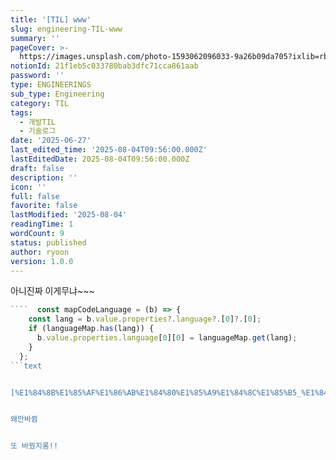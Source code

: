 ```yaml
---
title: '[TIL] www'
slug: engineering-TIL-www
summary: ''
pageCover: >-
  https://images.unsplash.com/photo-1593062096033-9a26b09da705?ixlib=rb-4.0.3&q=85&fm=jpg&crop=entropy&cs=srgb
notionId: 21f1eb5c033780bab3dfc71cca861aab
password: ''
type: ENGINEERINGS
sub_type: Engineering
category: TIL
tags:
  - 개발TIL
  - 기술로그
date: '2025-06-27'
last_edited_time: '2025-08-04T09:56:00.000Z'
lastEditedDate: 2025-08-04T09:56:00.000Z
draft: false
description: ''
icon: ''
full: false
favorite: false
lastModified: '2025-08-04'
readingTime: 1
wordCount: 9
status: published
author: ryoon
version: 1.0.0
---
```


아니진짜 이게무냐~~~


```typescript
````  const mapCodeLanguage = (b) => {
    const lang = b.value.properties?.language?.[0]?.[0];
    if (languageMap.has(lang)) {
      b.value.properties.language[0][0] = languageMap.get(lang);
    }
  };
```text


[%E1%84%8B%E1%85%AF%E1%86%AB%E1%84%80%E1%85%A9%E1%84%8C%E1%85%B5_%E1%84%89%E1%85%A1%E1%84%8B%E1%85%AD%E1%86%BC%E1%84%87%E1%85%A5%E1%86%B8__%E1%84%80%E1%85%AD%E1%84%8C%E1%85%A5%E1%86%BC%E1%84%87%E1%85%AE%E1%84%92%E1%85%A9.pdf](https://prod-files-secure.s3.us-west-2.amazonaws.com/056ff9f5-a9ef-486f-8acb-9eef51d06a2d/6aedad5c-8cf2-4f23-a0d7-bf653f033216/%E1%84%8B%E1%85%AF%E1%86%AB%E1%84%80%E1%85%A9%E1%84%8C%E1%85%B5_%E1%84%89%E1%85%A1%E1%84%8B%E1%85%AD%E1%86%BC%E1%84%87%E1%85%A5%E1%86%B8__%E1%84%80%E1%85%AD%E1%84%8C%E1%85%A5%E1%86%BC%E1%84%87%E1%85%AE%E1%84%92%E1%85%A9.pdf?X-Amz-Algorithm=AWS4-HMAC-SHA256&X-Amz-Content-Sha256=UNSIGNED-PAYLOAD&X-Amz-Credential=ASIAZI2LB466ZVGD47WY%2F20250804%2Fus-west-2%2Fs3%2Faws4_request&X-Amz-Date=20250804T095904Z&X-Amz-Expires=3600&X-Amz-Security-Token=IQoJb3JpZ2luX2VjEAkaCXVzLXdlc3QtMiJGMEQCIBkZS57EX%2B4ZS8jbg9AVJ3s5F8aT1rfCo0UlXZShjdbKAiAxOcBn%2BIeE7phF5%2F5BfvanNXEpY%2FtYsja9%2F24VyZjpJir%2FAwhCEAAaDDYzNzQyMzE4MzgwNSIM4Q3CQZCl8GdCnadRKtwDCEOat8BEatnO9FiXxayPE5jnyi72XL5504jHOEMUvDufRk4DssUbQBlFJhGMVF4gz7uFfKvFq03H72%2FsZhs97xl4qOChrxfJkgpA8nhpExB6Nh8uE66bosD%2FsKEMxX%2BguTTdvimCoO2P8oAp%2B574VLeeqqSjL6CNh%2FtZIgon9CmTIka6vXnrRABWTdhU5lbnyW4ZsN6bvbQ00hMYwnYCjjzpLa0VaGL2altDuLZ3YUDzkwdWNi2sYJYyBItuS3FLFCDxNJCVWpTELmJY7OBUidV4rchu48hCLW0Pz%2B4x65DQHc5vC0qPVuO6dPIwVDbKLG%2FxP0%2BtBC7mT0%2Br8j1fIylbUPeD6A%2B3sEW0q4gcSUoGB86jQvN2qcHuq%2BenmbmViTqEazQAOU9SBwmZvn15%2F3gqyDp0ikGJPC3pya9QQuMt05%2FlwjirCdEHrEQSDSXACoVKOruBJkzAGMMNrYRBmsnt8Hg4MQSmbDLPuSBXvTdVDBfgg8n6wQkRPTydscJfnBu0LCQSSyzvfgayQKFZJq%2FJ2yH7GNorjvZAjQMLlmjxhETmvyeQiCumKlX052xBsmG6N3nSBley5SNN%2BswaFKl5%2BHWbdspocuGu5jUNMi85LmTXaohBkwVnNaswqufBxAY6pgE3WZuHfTK7pTB%2Fm4oTxYM4EDdcc02K81DQpVtDR3aJeOZsBsjKbnvFzZhmFs%2B59kOooTkoudgDmFD0rwndenddbixG%2Fphraalj41xiiMRMyGqKShm1dVfQm0%2FEoxvjTdLtful3NwATm8lykyS0DsLhQmZmPdDPtWFzxIKrWfBUtrx%2FO5d5i1anHD034ICk3x8FWad8Ycgq%2B8pwI7X4uXmoXvA0ryx2&X-Amz-Signature=8006361ad57963fe8743b91ff41f98c964c417234af0d4747a08e192a979845d&X-Amz-SignedHeaders=host&x-amz-checksum-mode=ENABLED&x-id=GetObject)


왜안바뀜


또 바꿨지롱!!

